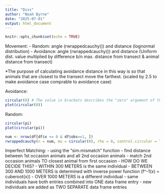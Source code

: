 ---
title: "Diss"
author: "Noah Byrne"
date: "2025-07-01"
output: html_document
---

```{r setup, include=FALSE}
knitr::opts_chunk$set(echo = TRUE)
```

Movement:
- Random: angle (rwrappedcauchy()) and distance (lognormal distribution)
- Avoidance: angle (rwrappedcauchy()) and distance (Uniform dist. value multiplied by difference b/n max. distance from transect & animal distance from transect)

*The purpose of calculating avoidance distance in this way is so that animals that are closest to the transect move the farthest. (scaled by 2.5 to make avoidance case comprable to avoidance case)

Avoidance:
```{r}
circular(0) # The value in brackets describes the "zero" argument of this function
plot(circular(0))
```
Random:
```{r}
circular(pi)
plot(circular(pi))
```
```{r}
num <- nrow(df[df$x <= 0 & df$obs==1, ])
rwrappedcauchy(n = num, mu = circular(0), rho = 0, control.circular = list(units= "radian"))
```
Imperfect Matching:
- using the "sim.mismatch" function
- find distance between 1st occasion animals and all 2nd occasion animals
- match 2nd occasion animals TO closest animal from first occasion
      - HOW DO WE DECIDE THIS?
        - WITHIN 300 METERS is the same individual
        - BETWEEN 300 AND 1000 METERS is determined with inverse power function             (f^-1(x) = cuberoot(x))
        - OVER 1000 METERS is a different individual
      - same individuals have both entries combined into ONE data frame entry
      - new individuals are added as TWO SEPARATE data frame entries
      
